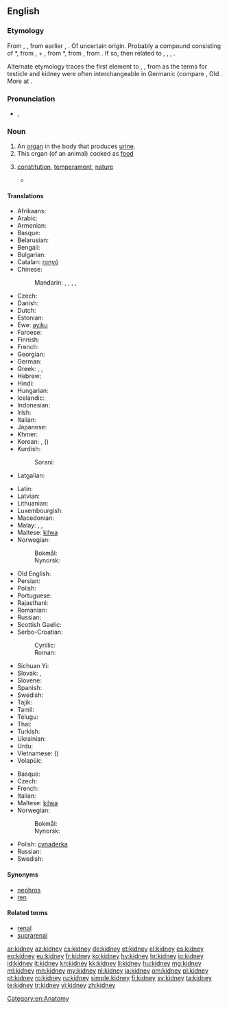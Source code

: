 ==English==
{{wikipedia}}

===Etymology===
From {{etyl|enm}} {{term|kednei|lang=enm}}, {{term|kidenei|||lang=enm}}, from earlier {{term|kidnere|kidnēre|lang=enm}}, {{term|kidenere|kidenēre|kidney|lang=enm}}. Of uncertain origin. Probably a compound consisting of {{etyl|enm|-}} *{{term||kid-, *quid-|belly, womb|lang=enm}}, from {{etyl|ang|-}} {{term|cwiþ|lang=ang}}, {{term|cwiþa||belly, womb, stomach|lang=ang}} + {{etyl|enm}} {{term|nere|nēre|kidney|lang=enm}}, from {{etyl|ang|-}} *{{term||nēore|kidney|lang=ang}}, from {{proto|Germanic|neuran|kidney|lang=en}}, from {{proto|Indo-European|negʷh-r-|kidney|lang=en}}. If so, then related to {{etyl|nl|-}} {{term|nier||kidney|lang=nl}}, {{etyl|de|-}} {{term|Niere||kidney|lang=de}}, {{etyl|da|-}} {{term|nyre||kidney|lang=da}}, {{etyl|sv|-}} {{term|njure||kidney|lang=sv}}.

Alternate etymology traces the first element to {{etyl|ang|-}} {{term|ceod|cēod|lang=ang}}, {{term|codd||sack, scrotum|lang=ang}}, from {{proto|Germanic|keudō|sack|lang=en}} as the terms for testicle and kidney were often interchangeable in Germanic (compare {{etyl|goh|-}} {{term|nioro||kidney", also "testicle|lang=goh}}, Old {{etyl|sv|-}} {{term|vigniauri|vig-niauri|testicle|lang=sv}}. More at {{l|en|codpiece}}.

===Pronunciation===
* {{a|UK}} {{IPA|/ˈkɪdni/}}, {{X-SAMPA|/"kIdni/}}

===Noun===
{{en-noun}}

# An [[organ]] in the body that produces [[urine]].
# This organ (of an animal) cooked as [[food]]
# {{figuratively}} [[constitution]], [[temperament]], [[nature]]
#* {{quote-book|title=A Cooking Egg|author=[[w:T.S. Eliot|T.S. Eliot]]|url=http://www.bartleby.com/199/16.html|year=1920|passage=I shall not want Honour in Heaven<br>&nbsp;&nbsp;For I shall meet Sir Philip Sidney<br>And have talk with Coriolanus<br>&nbsp;&nbsp;And other heroes of that '''kidney'''.}}

====Translations====
{{trans-top|an organ in the body}}
* Afrikaans: {{t|af|nier}}
* Arabic: {{t-|ar|كلية|f|tr=kúlya}}
* Armenian: {{t-|hy|երիկամ|tr=erikam}}
* Basque: {{t|eu|giltzurrun}}
* Belarusian: {{t|be|нырка|f|tr=nýrka|sc=Cyrl}}
* Bengali: {{t|bn|কিডনি|tr=kiḑni|sc=Beng}}
* Bulgarian: {{t+|bg|бъбрек|m|tr=bǎbrek}}
* Catalan: [[ronyó]] {{m}}
* Chinese:
*: Mandarin: {{t|cmn|腎臟|sc=Hani}},  {{t|cmn|肾脏|tr=shènzàng|sc=Hani}},  {{t-|cmn|腎|sc=Hani}},  {{t-|cmn|肾|tr=shèn|sc=Hani}}, {{t|zh|腰子|tr=yāozi|sc=Hani}}
* Czech: {{t-|cs|ledvina|f}}
* Danish: {{t-|da|nyre}}
* Dutch: {{t+|nl|nier}}
* Estonian: {{t-|et|neer}}
* Ewe: [[ayiku]] {{n}}
* Faroese: {{t|fo|nýra|n}}
* Finnish: {{t+|fi|munuainen}}
* French: {{t+|fr|rein|m}}
* Georgian: {{t|ka|თირკმლის|tr=t’irkmlis|sc=Geor}}
* German: {{t+|de|Niere|f}}
* Greek: {{t+|el|νεφρό|n|tr=nefró}}, {{t+|el|νεφρός|m|tr=nefrós}}, {{t+|el|νεφρί|n|tr=nefrí}}
* Hebrew: {{t|he|כליה|f|tr=kilya|sc=Hebr}}
* Hindi: {{t|hi|गुर्दा|m|tr=gurdā|sc=Deva}}
* Hungarian: {{t+|hu|vese}}
* Icelandic: {{t|is|nýra|n}}
* Indonesian: {{t+|id|ginjal|xs=Indonesian}}
* Irish: {{t|ga|duán|m}}
* Italian: {{t-|it|rene|m}}
* Japanese: {{t+|ja|腎臓|tr=じんぞう, jinzō}}
* Khmer: {{t|km|តម្រងមូត្រ|tr=tɑɑmrɔɔng moot|sc=Khmr}}
* Korean: {{t|ko|콩팥|tr=kongpat|sc=Kore}}, {{t|ko|신장|tr=sinjang|sc=Kore}} ({{t|ko|腎臟|sc=Kore}})
* Kurdish:
*: Sorani: {{ku-Arab|[[گورچیله‌]]}}
* Latgalian: {{tø|ltg|eiksts}}
{{trans-mid}}
* Latin: {{t+|la|ren|m}}
* Latvian: {{t|lv|niere}}
* Lithuanian: {{t|lt|inkstas}}
* Luxembourgish: {{t|lb|Nier|f}}
* Macedonian: {{t|mk|бубрег|m|tr=búbreg|sc=Cyrl}}
* Malay: {{t|ms|ginjal}}, {{t|ms|kerinjal}}, {{t|ms|buah pinggang}}
* Maltese: [[kilwa]] {{f}}
* Norwegian:
*: Bokmål: {{t+|no|nyre|m|f}}
*: Nynorsk: {{t-|nn|nyre|f|xs=Norwegian Nynorsk}}
* Old English: {{t-|ang|ædre|f|alt=ǣdre|xs=Old English}}
* Persian: {{t+|fa|گرده|tr=gorde|xs=Persian}}
* Polish: {{t+|pl|nerka|f}}
* Portuguese: {{t+|pt|rim|m}}
* Rajasthani: {{tø|raj|गुड़दौ|tr=guṛdau|sc=Deva}}
* Romanian: {{t+|ro|rinichi}}
* Russian: {{t+|ru|почка|f|tr=póčka}}
* Scottish Gaelic: {{t-|gd|dubhag|f|xs=Scottish Gaelic}}
* Serbo-Croatian:
*: Cyrillic: {{t|sh|бубрег|m|sc=Cyrl|xs=Serbo-Croatian}}
*: Roman: {{t|sh|bubreg|m|xs=Serbo-Croatian}}
* Sichuan Yi: {{tø|ii|ꀑ|tr=o}}
* Slovak: {{t|sk|oblička|f}}, {{t|sk|ľadvina|f}}
* Slovene: {{t|sl|ledvica|f}}
* Spanish: {{t+|es|riñón|m}}
* Swedish: {{t+|sv|njure}}
* Tajik: {{t-|tg|гурда|tr=gurda|sc=Cyrl|xs=Tajik}}
* Tamil: {{t|ta|சிறுநீரகம்|sc=Taml}}
* Telugu: {{t+|te|మూత్రపిండము|tr=mUtrapinDamu}}
* Thai: {{t|th|ไต|tr=dtai|sc=Thai}}
* Turkish: {{t+|tr|böbrek}}
* Ukrainian: {{t|uk|нирка|f|tr=nýrka|sc=Cyrl}}
* Urdu: {{t|ur|گردہ|m|tr=gurdā|sc=ur-Arab}}
* Vietnamese: {{t|vi|thận}} ({{t|vi|腎}})
* Volapük: {{t|vo|roin}}
{{trans-bottom}}

{{trans-top|food}}
* Basque: {{t|eu|giltzurrun}}
* Czech: {{t-|cs|ledvinky|f|p}}
* French: {{t+|fr|rognon|m}}
* Italian: {{t+|it|rognone|m}}
* Maltese: [[kilwa]] {{f}}
* Norwegian:
*: Bokmål: {{t+|no|nyre|m|f}}
*: Nynorsk: {{t-|nn|nyre|f|xs=Norwegian Nynorsk}}
{{trans-mid}}
* Polish: [[cynaderka]] {{f}}
* Russian: {{t+|ru|почки|p|tr=póčki}}
* Swedish: {{t|sv|njure|c}}
{{trans-bottom}}

====Synonyms====
* [[nephros]]
* [[ren]]

====Related terms====
* [[renal]]
* [[suprarenal]]

[[Category:en:Anatomy]]

[[ar:kidney]]
[[az:kidney]]
[[cs:kidney]]
[[de:kidney]]
[[et:kidney]]
[[el:kidney]]
[[es:kidney]]
[[eo:kidney]]
[[eu:kidney]]
[[fr:kidney]]
[[ko:kidney]]
[[hy:kidney]]
[[hr:kidney]]
[[io:kidney]]
[[id:kidney]]
[[it:kidney]]
[[kn:kidney]]
[[kk:kidney]]
[[li:kidney]]
[[hu:kidney]]
[[mg:kidney]]
[[ml:kidney]]
[[mn:kidney]]
[[my:kidney]]
[[nl:kidney]]
[[ja:kidney]]
[[om:kidney]]
[[pl:kidney]]
[[pt:kidney]]
[[ro:kidney]]
[[ru:kidney]]
[[simple:kidney]]
[[fi:kidney]]
[[sv:kidney]]
[[ta:kidney]]
[[te:kidney]]
[[tr:kidney]]
[[vi:kidney]]
[[zh:kidney]]